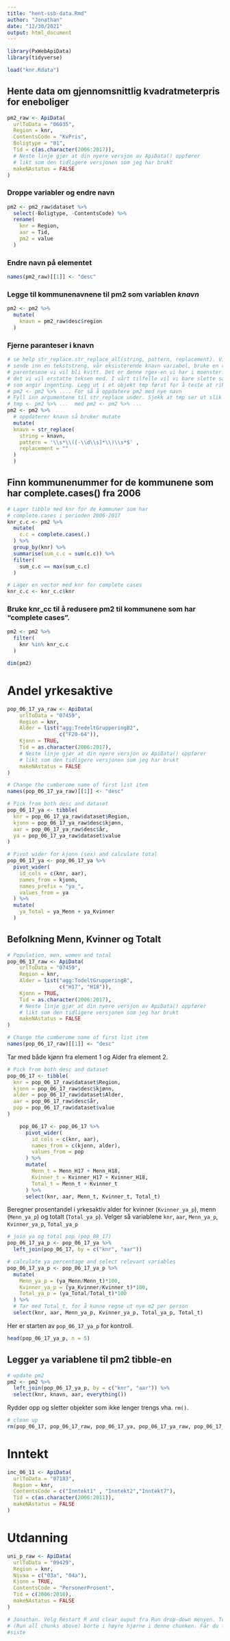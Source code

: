 ```yaml
---
title: "hent-ssb-data.Rmd"
author: "Jonathan"
date: "12/30/2021"
output: html_document
---
```


```r
library(PxWebApiData)
library(tidyverse)
```

```r
load("knr.Rdata")
```

## Hente data om gjennomsnittlig kvadratmeterpris for eneboliger

```r
pm2_raw <- ApiData(
  urlToData = "06035",
  Region = knr,
  ContentsCode = "KvPris",
  Boligtype = "01",
  Tid = c(as.character(2006:2017)),
  # Neste linje gjør at din nyere versjon av ApiData() oppfører
  # likt som den tidligere versjonen som jeg har brukt
  makeNAstatus = FALSE
)
```

### Droppe variabler og endre navn

```r
pm2 <- pm2_raw$dataset %>%
  select(-Boligtype, -ContentsCode) %>%
  rename(
    knr = Region,
    aar = Tid,
    pm2 = value
  )
```

### Endre navn på elementet

```r
names(pm2_raw)[[1]] <- "desc"
```

### Legge til kommunenavnene til pm2 som variablen *knavn*

```r
pm2 <- pm2 %>%
  mutate(
    knavn = pm2_raw$desc$region
  )
```

### Fjerne paranteser i knavn

```r
# se help str_replace.str_replace_all(string, pattern, replacement). Vi skal altså
# sende inn en tekststreng, vår eksisterende knavn variabel, bruke en regex for å matche de
# parentesene vi vil bli kvitt. Det er denne rgex-en vi har i moenster. Til slutt må vi angi
# det vi vil erstatte teksen med. I vårt tilfelle vil vi bare slette så replacement er ""
# som angir ingenting. Legg ut i et objekt tmp først for å teste at riktig, så endre til 
# pm2 <- pm2 %>% .... For så å oppdatere pm2 med nye navn
# Fyll inn argumentene til str_replace under. Sjekk at tmp ser ut slik du ønsker. Bytt så ut
# tmp <- pm2 %>% ...  med pm2 <- pm2 %>% ...
pm2 <- pm2 %>% 
  # oppdaterer knavn så bruker mutate
  mutate(
  knavn = str_replace(
    string = knavn,
    pattern = '\\s*\\([-\\d\\s]*\\)\\s*$' ,
    replacement = ""
  )
  )
```


## Finn kommunenummer for de kommunene som har complete.cases() fra 2006

```r
# Lager tibble med knr for de kommuner som har 
# complete.cases i perioden 2006-2017
knr_c.c <- pm2 %>%
  mutate(
    c.c = complete.cases(.)
  ) %>%
  group_by(knr) %>%
  summarise(sum_c.c = sum(c.c)) %>%
  filter(
    sum_c.c == max(sum_c.c)
  )
```

```r
# Lager en vector med knr for complete cases
knr_c.c <- knr_c.c$knr
```

### Bruke knr_cc til å redusere pm2 til kommunene som har "complete cases".

```r
pm2 <- pm2 %>%
  filter(
    knr %in% knr_c.c
  )
```

```r
dim(pm2)
```

# Andel yrkesaktive

```r
pop_06_17_ya_raw <- ApiData(
    urlToData = "07459",
    Region = knr,
    Alder = list("agg:TredeltGrupperingB2", 
                 c("F20-64")),
    Kjonn = TRUE,
    Tid = as.character(2006:2017),
    # Neste linje gjør at din nyere versjon av ApiData() oppfører
    # likt som den tidligere versjonen som jeg har brukt
    makeNAstatus = FALSE
)
```

```r
# Change the cumberome name of first list item 
names(pop_06_17_ya_raw)[[1]] <- "desc"
```

```r
# Pick from both desc and dataset
pop_06_17_ya <- tibble(
  knr = pop_06_17_ya_raw$dataset$Region,
  kjonn = pop_06_17_ya_raw$desc$kjønn,
  aar = pop_06_17_ya_raw$desc$år,
  ya = pop_06_17_ya_raw$dataset$value
)
```

```r
# Pivot wider for kjonn (sex) and calculate total
pop_06_17_ya <- pop_06_17_ya %>% 
  pivot_wider(
    id_cols = c(knr, aar),
    names_from = kjonn,
    names_prefix = "ya_",
    values_from = ya
  ) %>% 
  mutate(
    ya_Total = ya_Menn + ya_Kvinner
  )
```

## Befolkning Menn, Kvinner og Totalt

```r
# Population, men, women and total
pop_06_17_raw <- ApiData(
    urlToData = "07459",
    Region = knr,
    Alder = list("agg:TodeltGrupperingB", 
                 c("H17", "H18")),
    Kjonn = TRUE,
    Tid = as.character(2006:2017),
    # Neste linje gjør at din nyere versjon av ApiData() oppfører
    # likt som den tidligere versjonen som jeg har brukt
    makeNAstatus = FALSE
)
```

```r
# Change the cumberome name of first list item 
names(pop_06_17_raw)[[1]] <- "desc"
```

Tar med både kjønn fra element 1 og Alder fra element 2.

```r
# Pick from both desc and dataset
pop_06_17 <- tibble(
  knr = pop_06_17_raw$dataset$Region,
  kjonn = pop_06_17_raw$desc$kjønn,
  alder = pop_06_17_raw$dataset$Alder,
  aar = pop_06_17_raw$desc$år,
  pop = pop_06_17_raw$dataset$value
)
```

```r
    pop_06_17 <- pop_06_17 %>% 
      pivot_wider(
        id_cols = c(knr, aar),
        names_from = c(kjonn, alder),
        values_from = pop
      ) %>% 
      mutate(
        Menn_t = Menn_H17 + Menn_H18,
        Kvinner_t = Kvinner_H17 + Kvinner_H18,
        Total_t = Menn_t + Kvinner_t
      ) %>% 
      select(knr, aar, Menn_t, Kvinner_t, Total_t)
```

Beregner prosentandel i yrkesaktiv alder for kvinner (`Kvinner_ya_p`), menn (`Menn_ya_p`) og totalt (`Total_ya_p`).
Velger så variablene `knr`, `aar`, `Menn_ya_p`, `Kvinner_ya_p`, `Total_ya_p`

```r
# join ya og total pop (pop_08_17)
pop_06_17_ya_p <- pop_06_17_ya %>% 
  left_join(pop_06_17, by = c("knr", "aar"))
```

```r
# calculate ya percentage and select relevant variables
pop_06_17_ya_p <- pop_06_17_ya_p %>% 
  mutate(
    Menn_ya_p = (ya_Menn/Menn_t)*100,
    Kvinner_ya_p = (ya_Kvinner/Kvinner_t)*100,
    Total_ya_p = (ya_Total/Total_t)*100
  ) %>% 
  # Tar med Total_t, for å kunne regne ut nye m2 per person
  select(knr, aar, Menn_ya_p, Kvinner_ya_p, Total_ya_p, Total_t)
```

Her er starten av `pop_06_17_ya_p` for kontroll.

```r
head(pop_06_17_ya_p, n = 5)
```

## Legger `ya` variablene til pm2 tibble-en

```r
# update pm2
pm2 <- pm2 %>% 
  left_join(pop_06_17_ya_p, by = c("knr", "aar")) %>% 
  select(knr, knavn, aar, everything())
```

Rydder opp og sletter objekter som ikke lenger trengs vha.
`rm()`.

```r
# clean up
rm(pop_06_17, pop_06_17_raw, pop_06_17_ya, pop_06_17_ya_raw, pop_06_17_ya_p)
```

# Inntekt

```r
inc_06_11 <- ApiData(
  urlToData = "07183",
  Region = knr,
  ContentsCode = c("Inntekt1" , "Inntekt2","Inntekt7"),
  Tid = c(as.character(2006:2011)),
  makeNAstatus = FALSE
)
```



# Utdanning

```r
uni_p_raw <- ApiData(
  urlToData = "09429",
  Region = knr,
  Nivaa = c("03a", "04a"),
  Kjonn = TRUE,
  ContentsCode = "PersonerProsent",
  Tid = c(2006:2010),
  makeNAstatus = FALSE
)
```




```r
# Jonathan. Velg Restart R and clear ouput fra Run drop-down menyen. Trykk så på PIl-ned-strek
# (Run all chunks above) borte i høyre hjørne i denne chunken. Får du fremdels ikke 2364 4 ?
#siste
```

